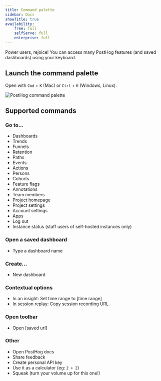 ```yaml
---
title: Command palette
sidebar: Docs
showTitle: true
availability:
    free: full
    selfServe: full
    enterprise: full
---
```


Power users, rejoice! You can access many PostHog features (and saved dashboards) using your keyboard.

## Launch the command palette

Open with `Cmd` + `K` (Mac) or `Ctrl` + `K` (Windows, Linux).

![PostHog command palette](./command-palette.png)

## Supported commands

### Go to...

- Dashboards
- Trends
- Funnels
- Retention
- Paths
- Events
- Actions
- Persons
- Cohorts
- Feature flags
- Annotations
- Team members
- Project homepage
- Project settings
- Account settings
- Apps
- Log out
- Instance status (staff users of self-hosted instances only)

### Open a saved dashboard

- Type a dashboard name

### Create...

- New dashboard

### Contextual options

- In an insight: Set time range to [time range]
- In session replay: Copy session recording URL

### Open toolbar

- Open [saved url]

### Other

- Open PostHog docs
- Share feedback
- Create personal API key
- Use it as a calculator (eg: `2 + 2`)
- Squeak (turn your volume up for this one!)
